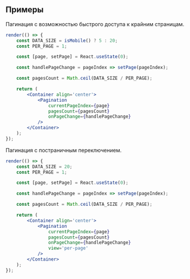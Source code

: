 ## Примеры

Пагинация с возможностью быстрого доступа к крайним страницам.

```jsx live
render(() => {
    const DATA_SIZE = isMobile() ? 5 : 20;
    const PER_PAGE = 1;

    const [page, setPage] = React.useState(0);

    const handlePageChange = pageIndex => setPage(pageIndex);

    const pagesCount = Math.ceil(DATA_SIZE / PER_PAGE);

    return (
        <Container align='center'>
            <Pagination
                currentPageIndex={page}
                pagesCount={pagesCount}
                onPageChange={handlePageChange}
            />
        </Container>
    );
});
```

Пагинация с постраничным переключением.

```jsx live
render(() => {
    const DATA_SIZE = 20;
    const PER_PAGE = 1;

    const [page, setPage] = React.useState(0);

    const handlePageChange = pageIndex => setPage(pageIndex);

    const pagesCount = Math.ceil(DATA_SIZE / PER_PAGE);

    return (
        <Container align='center'>
            <Pagination
                currentPageIndex={page}
                pagesCount={pagesCount}
                onPageChange={handlePageChange}
                view='per-page'
            />
        </Container>
    );
});
```
